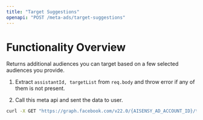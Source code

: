 ```yaml
---
title: "Target Suggestions"
openapi: "POST /meta-ads/target-suggestions"
---
```


# Functionality Overview

Returns additional audiences you can target based on a few selected audiences you provide.

1. Extract `assistantId, targetList` from `req.body` and throw error if any of them is not present.

2. Call this meta api and sent the data to user.

```sh
curl -X GET "https://graph.facebook.com/v22.0/{AISENSY_AD_ACCOUNT_ID}/targetingsuggestions?objective={objective}&targeting_list={targetList}&access_token={SYSTEM_USER_ACCESS_TOKEN}&locale=en_US"

```
